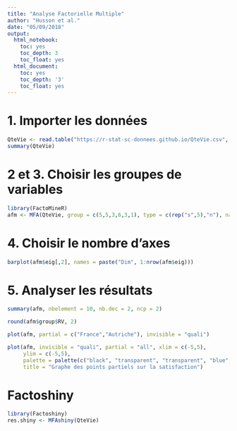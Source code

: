 ---
title: "Analyse Factorielle Multiple"
author: "Husson et al."
date: "05/09/2018"
output:
  html_notebook:
    toc: yes
    toc_depth: 3
    toc_float: yes
  html_document:
    toc: yes
    toc_depth: '3'
    toc_float: yes
---

# 1. Importer les données

```{r}
QteVie <- read.table("https://r-stat-sc-donnees.github.io/QteVie.csv", header = TRUE, sep = ";", quote = "", check.names = FALSE, row.names = 1, fileEncoding = "latin1")
summary(QteVie)
```



# 2 et 3. Choisir les groupes de variables

```{r,message=FALSE,warning=FALSE}
library(FactoMineR)
afm <- MFA(QteVie, group = c(5,5,3,6,3,1), type = c(rep("s",5),"n"), name.group = c("Bien-être matériel","Emploi","Satisfaction","Santé et sécurité","Enseignement","Région"), num.group.sup = 6)
```

# 4. Choisir le nombre d’axes

```{r,fig.width=6,fig.height=5}
barplot(afm$eig[,2], names = paste("Dim", 1:nrow(afm$eig)))
```

# 5. Analyser les résultats

```{r,message=FALSE,warning=FALSE}
summary(afm, nbelement = 10, nb.dec = 2, ncp = 2)
```

```{r,message=FALSE,warning=FALSE}
round(afm$group$RV, 2)
```


```{r,message=FALSE,warning=FALSE}
plot(afm, partial = c("France","Autriche"), invisible = "quali")
```

```{r,message=FALSE,warning=FALSE}
plot(afm, invisible = "quali", partial = "all", xlim = c(-5,5),
     ylim = c(-5,5), 
     palette = palette(c("black", "transparent", "transparent", "blue", "transparent", "transparent")),
     title = "Graphe des points partiels sur la satisfaction")
```


# Factoshiny

```{r,message=FALSE,warning=FALSE, eval = FALSE}
library(Factoshiny)
res.shiny <- MFAshiny(QteVie)
```



